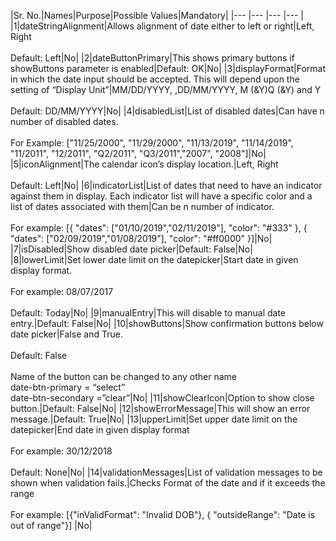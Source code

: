 
 
|Sr. No.|Names|Purpose|Possible Values|Mandatory|
|--- |--- |--- |--- |
|1|dateStringAlignment|Allows alignment of date either to left or right|Left, Right <br/><br/> Default: Left|No|
|2|dateButtonPrimary|This shows primary buttons if showButtons parameter is enabled|Default: OK|No|
|3|displayFormat|Format in which the date input should be accepted. This will depend upon the setting of “Display Unit”|MM/DD/YYYY, ,DD/MM/YYYY, M (&Y)Q (&Y) and Y <br/><br/> Default: DD/MM/YYYY|No|
|4|disabledList|List of disabled dates|Can have n number of disabled dates.<br/><br/>For Example:  ["11/25/2000", "11/29/2000", "11/13/2019", "11/14/2019", "11/2011", "12/2011", "Q2/2011", "Q3/2011","2007", "2008"]|No|
|5|iconAlignment|The calendar icon’s display location.|Left, Right <br/><br/>Default: Left|No|
|6|indicatorList|List of dates that need to have an indicator against them in display. Each indicator list will have a specific color and a list of dates associated with them|Can be n number of indicator.<br/><br/>For example: [{ "dates": ["01/10/2019","02/11/2019"], "color": "#333" }, { "dates": ["02/09/2019","01/08/2019"], "color": "#ff0000" }]|No|
|7|isDisabled|Show disabled date picker|Default: False|No|
|8|lowerLimit|Set lower date limit on the datepicker|Start date in given display format. <br/><br/>For example: 08/07/2017<br/><br/> Default: Today|No|
|9|manualEntry|This will disable to manual date entry.|Default: False|No|
|10|showButtons|Show confirmation buttons below date picker|False and True.<br/><br/> Default: False <br/><br/> Name of the button can be changed to any other name <br/>date-btn-primary = “select”<br/>date-btn-secondary =”clear”|No|
|11|showClearIcon|Option to show close button.|Default: False|No|
|12|showErrorMessage|This will show an error message.|Default: True|No|
|13|upperLimit|Set upper date limit on the datepicker|End date in given display format <br/><br/>For example: 30/12/2018<br/><br/> Default: None|No|
|14|validationMessages|List of validation messages to be shown when validation fails.|Checks Format of the date and if it exceeds the range<br/><br/>For example: [{"inValidFormat": "Invalid DOB"}, { "outsideRange": "Date is out of range"}] |No|
